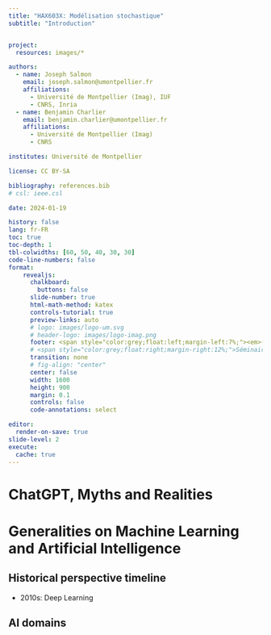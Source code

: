 ```yaml
---
title: "HAX603X: Modélisation stochastique"
subtitle: "Introduction"


project:
  resources: images/*

authors:
  - name: Joseph Salmon
    email: joseph.salmon@umontpellier.fr
    affiliations:
      - Université de Montpellier (Imag), IUF
      - CNRS, Inria
  - name: Benjamin Charlier
    email: benjamin.charlier@umontpellier.fr
    affiliations:
      - Université de Montpellier (Imag)
      - CNRS

institutes: Université de Montpellier

license: CC BY-SA

bibliography: references.bib
# csl: ieee.csl

date: 2024-01-19

history: false
lang: fr-FR
toc: true
toc-depth: 1
tbl-colwidths: [60, 50, 40, 30, 30]
code-line-numbers: false
format:
    revealjs:
      chalkboard: 
        buttons: false
      slide-number: true
      html-math-method: katex
      controls-tutorial: true
      preview-links: auto
      # logo: images/logo-um.svg  
      # header-logo: images/logo-imag.png
      footer: <span style="color:grey;float:left;margin-left:7%;"><em>{{< meta title >}}</em></span>
      # <span style="color:grey;float:right;margin-right:12%;">Séminaire de Culture Générale</span>
      transition: none
      # fig-align: "center"
      center: false
      width: 1600
      height: 900
      margin: 0.1
      controls: false
      code-annotations: select

editor:
  render-on-save: true
slide-level: 2
execute:
  cache: true
---
```



# ChatGPT, Myths and Realities

# Generalities on Machine Learning and Artificial Intelligence

<!-- ## Historical perspective on AI

AI was all about symbolic reasoning until the 1980s: culmination in “Expert Systems”, which are abandoned:

- based on a fixed and very hard to improve set of rules
- fails miserably in “edge” case and with outliers data
- relies on a bunch of expert domains and general reliability is very hard to assess

$\Rightarrow$ an alternative neuro-computing branch of AI, but…

. . .

… in mid ’80s they seem to have both failed to deliver on their promises. -->

## Historical perspective timeline

::::{layout-ncol="2"}

<!-- - 1950s: perceptron [@rosenblatt1958perceptron] -->
<!-- - 1960s: perceptron convergence theorem [@minsky1969introduction] -->
<!-- - 1970s-1980s: backpropagation [@rumelhart1986learning] -->
<!-- - 1990s: SVM [@cortes1995support] -->
<!-- - 2000s: Boosting [@freund1997decision], Random Forests [@breiman2001random] -->
- 2010s: Deep Learning

::::

## AI domains
